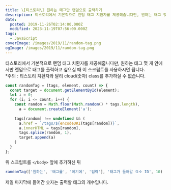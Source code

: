```yaml
---
title: \[티스토리\] 원하는 태그만 랜덤으로 출력하기
description: 티스토리에서 기본적으로 랜덤 태그 치환자를 제공해줍니다만, 원하는 태그 몇 개 안에서만 랜덤으로 태그를 출력하고 싶으실 때 이 스크립트를 사용하시면 됩니다.
date:
  posted: 2019-11-26T02:14:00.000Z
  modified: 2023-11-19T07:56:00.000Z
tags:
  - JavaScript
coverImage: /images/2019/11/random-tag.png
ogImage: /images/2019/11/random-tag.png
---
```


티스토리에서 기본적으로 랜덤 태그 치환자를 제공해줍니다만, 원하는 태그 몇 개 안에서만 랜덤으로 태그를 출력하고 싶으실 때 이 스크립트를 사용하시면 됩니다.  
\*주의 : 티스토리 치환자와 달리 cloud(숫자) class를 추가하실 수 없습니다.

```js
const randomTag = (tags, element, count) => {
  const target = document.getElementById(element);
  let i = 0;
  for (i; i <= count; i++) {
    const random = Math.floor(Math.random() * tags.length),
      a = document.createElement('a');
    
    tags[random] !== undefined && (
      a.href = `/tags/${encodeURI(tags[random])}`,
      a.innerHTML = tags[random],
      tags.splice(random, 1),
      target.append(a)
    )
  }
};
```

위 스크립트를 `</body>` 앞에 추가하신 뒤

```js
randomTag(['원하는', '태그를', '여기에', '입력'], '태그가 들어갈 요소 ID', 10)
```

제일 마지막에 들어간 숫자는 출력할 태그의 개수입니다.